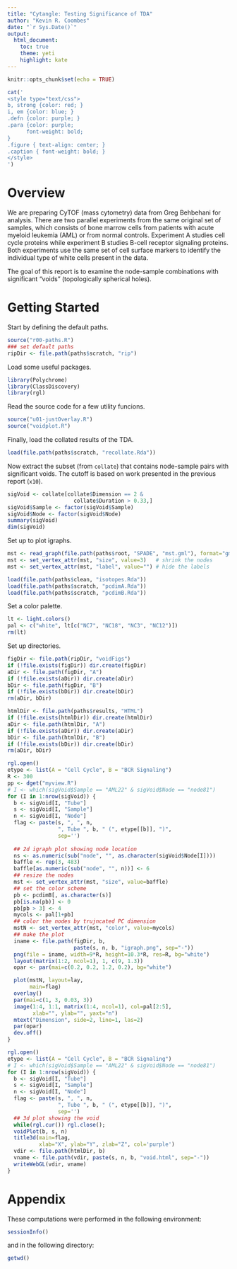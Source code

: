 ---
title: "Cytangle: Testing Significance of TDA"
author: "Kevin R. Coombes"
date: "`r Sys.Date()`"
output:
  html_document:
    toc: true
    theme: yeti
    highlight: kate
---
  
```{r setup, include=FALSE, results="hide"}
knitr::opts_chunk$set(echo = TRUE)
```
```{r mycss, results="asis", echo=FALSE}
cat('
<style type="text/css">
b, strong {color: red; }
i, em {color: blue; }
.defn {color: purple; }
.para {color: purple;
      font-weight: bold;
}
.figure { text-align: center; }
.caption { font-weight: bold; }
</style>
')
```

# Overview
We are preparing CyTOF (mass cytometry) data from Greg Behbehani for analysis.
There are two parallel experiments from the same original set of samples, which
consists of bone marrow cells from patients
with acute myeloid leukemia (AML) or from normal controls. Experiment A studies
cell cycle proteins while experiment B studies B-cell receptor signaling
proteins. Both experiments use the same set of cell surface markers to identify
the individual type of white cells present in the data.

The goal of this report is to examine the node-sample combinations
with significant "voids" (topologically spherical holes).

# Getting Started
Start by defining the default paths.
```{r paths}
source("r00-paths.R")
### set default paths
ripDir <- file.path(paths$scratch, "rip")
```
Load some useful packages.
```{r libs}
library(Polychrome)
library(ClassDiscovery)
library(rgl)
```
Read the source code for a few utility funcions.
```{r util}
source("u01-justOverlay.R")
source("voidplot.R")
```
Finally, load the collated results of the TDA.
```{r collate}
load(file.path(paths$scratch, "recollate.Rda"))
```
Now extract the subset (from `collate`) that contains node-sample pairs
with significant voids. The cutoff is based on work presented in the
previous report (`x10`).
```{r siggVoid}
sigVoid <- collate[collate$Dimension == 2 & 
                     collate$Duration > 0.33,]
sigVoid$Sample <- factor(sigVoid$Sample)
sigVoid$Node <- factor(sigVoid$Node)
summary(sigVoid)
dim(sigVoid)
```

Set up to plot igraphs.
```{r setupIgraph}
mst <- read_graph(file.path(paths$root, "SPADE", "mst.gml"), format="gml")
mst <- set_vertex_attr(mst, "size", value=3)   # shrink the nodes
mst <- set_vertex_attr(mst, "label", value="") # hide the labels

```

```{r iso}
load(file.path(paths$clean, "isotopes.Rda"))
load(file.path(paths$scratch, "pcdimA.Rda"))
load(file.path(paths$scratch, "pcdimB.Rda"))
```

Set a color palette.
```{r pal}
lt <- light.colors()
pal <- c("white", lt[c("NC7", "NC18", "NC3", "NC12")])
rm(lt)
```

Set up directories.
```{r figDir}
figDir <- file.path(ripDir, "voidFigs")
if (!file.exists(figDir)) dir.create(figDir)
aDir <- file.path(figDir, "A")
if (!file.exists(aDir)) dir.create(aDir)
bDir <- file.path(figDir, "B")
if (!file.exists(bDir)) dir.create(bDir)
rm(aDir, bDir)

htmlDir <- file.path(paths$results, "HTML")
if (!file.exists(htmlDir)) dir.create(htmlDir)
aDir <- file.path(htmlDir, "A")
if (!file.exists(aDir)) dir.create(aDir)
bDir <- file.path(htmlDir, "B")
if (!file.exists(bDir)) dir.create(bDir)
rm(aDir, bDir)
```

```{r makePNGs}
rgl.open()
etype <- list(A = "Cell Cycle", B = "BCR Signaling")
R <- 300
pp <- dget("myview.R")
# I <- which(sigVoid$Sample == "AML22" & sigVoid$Node == "node81")
for (I in 1:nrow(sigVoid)) {
  b <- sigVoid[I, "Tube"]
  s <- sigVoid[I, "Sample"]
  n <- sigVoid[I, "Node"]
  flag <- paste(s, ", ", n,
                ", Tube ", b, " (", etype[[b]], ")",
                sep='')
  
  ## 2d igraph plot showing node location
  ns <- as.numeric(sub("node", "", as.character(sigVoid$Node[I])))
  baffle <- rep(3, 483)
  baffle[as.numeric(sub("node", "", n))] <- 6
  ## resize the nodes
  mst <- set_vertex_attr(mst, "size", value=baffle)
  ## set the color scheme
  pb <- pcdimB[, as.character(s)]
  pb[is.na(pb)] <- 0
  pb[pb > 3] <- 4
  mycols <- pal[1+pb]
  ## color the nodes by trujncated PC dimension
  mstN <- set_vertex_attr(mst, "color", value=mycols)
  ## make the plot
  iname <- file.path(figDir, b, 
                     paste(s, n, b, "igraph.png", sep="-"))
  png(file = iname, width=9*R, height=10.3*R, res=R, bg="white")
  layout(matrix(1:2, ncol=1), 1, c(9, 1.3))
  opar <- par(mai=c(0.2, 0.2, 1.2, 0.2), bg="white")

  plot(mstN, layout=lay, 
       main=flag)
  overlay()
  par(mai=c(1, 3, 0.03, 3))
  image(1:4, 1:1, matrix(1:4, ncol=1), col=pal[2:5],
        xlab="", ylab="", yaxt="n")
  mtext("Dimension", side=2, line=1, las=2)
  par(opar)
  dev.off()
}
```

```{r makeRGLs}
rgl.open()
etype <- list(A = "Cell Cycle", B = "BCR Signaling")
# I <- which(sigVoid$Sample == "AML22" & sigVoid$Node == "node81")
for (I in 1:nrow(sigVoid)) {
  b <- sigVoid[I, "Tube"]
  s <- sigVoid[I, "Sample"]
  n <- sigVoid[I, "Node"]
  flag <- paste(s, ", ", n,
                ", Tube ", b, " (", etype[[b]], ")",
                sep='')
  ## 3d plot showing the void
  while(rgl.cur()) rgl.close();
  voidPlot(b, s, n)
  title3d(main=flag, 
          xlab="X", ylab="Y", zlab="Z", col='purple')
  vdir <- file.path(htmlDir, b)
  vname <- file.path(vdir, paste(s, n, b, "void.html", sep="-"))
  writeWebGL(vdir, vname)
}
```

# Appendix
These computations were performed in the following environment:
```{r si}
sessionInfo()
```
and in the following directory:
```{r where}
getwd()
```

